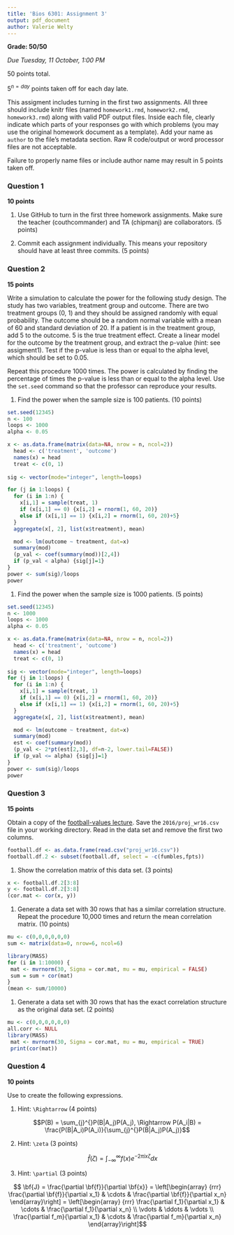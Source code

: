 ```yaml
---
title: 'Bios 6301: Assignment 3'
output: pdf_document
author: Valerie Welty
---
```


**Grade: 50/50**

*Due Tuesday, 11 October, 1:00 PM*

50 points total.

$5^{n=day}$ points taken off for each day late.

This assigment includes turning in the first two assignments. All three should
include knitr files (named `homework1.rmd`, `homework2.rmd`, `homework3.rmd`)
along with valid PDF output files. Inside each file, clearly indicate which
parts of your responses go with which problems (you may use the original homework
document as a template). Add your name as `author` to the file's metadata section.
Raw R code/output or word processor files are not acceptable.

Failure to properly name files or include author name may result in 5 points taken off.

### Question 1 ###

**10 points**

1. Use GitHub to turn in the first three homework assignments. Make sure the teacher (couthcommander) and TA (chipmanj) are collaborators. (5 points)

1. Commit each assignment individually.  This means your repository should have at least three commits. (5 points)

### Question 2 ###

**15 points**

Write a simulation to calculate the power for the following study
design.  The study has two variables, treatment group and outcome.
There are two treatment groups (0, 1) and they should be assigned
randomly with equal probability.  The outcome should be a random normal
variable with a mean of 60 and standard deviation of 20.  If a patient
is in the treatment group, add 5 to the outcome.  5 is the true
treatment effect.  Create a linear model for the outcome by the
treatment group, and extract the p-value (hint: see assigment1).
Test if the p-value is less than or equal to the alpha level, which
should be set to 0.05.

Repeat this procedure 1000 times. The power is calculated by finding
the percentage of times the p-value is less than or equal to the alpha
level.  Use the `set.seed` command so that the professor can reproduce
your results.

1. Find the power when the sample size is 100 patients. (10 points)
```r
set.seed(12345)
n <- 100
loops <- 1000
alpha <- 0.05

x <- as.data.frame(matrix(data=NA, nrow = n, ncol=2))
  head <- c('treatment', 'outcome')
  names(x) = head
  treat <- c(0, 1)
  
sig <- vector(mode="integer", length=loops)

for (j in 1:loops) {
  for (i in 1:n) {
    x[i,1] = sample(treat, 1)
    if (x[i,1] == 0) {x[i,2] = rnorm(1, 60, 20)} 
    else if (x[i,1] == 1) {x[i,2] = rnorm(1, 60, 20)+5}
  }
  aggregate(x[, 2], list(x$treatment), mean)

  mod <- lm(outcome ~ treatment, dat=x)
  summary(mod)
  (p_val <- coef(summary(mod))[2,4])
  if (p_val < alpha) {sig[j]=1}
}
power <- sum(sig)/loops
power

```

1. Find the power when the sample size is 1000 patients. (5 points)

```r
set.seed(12345)
n <- 1000
loops <- 1000
alpha <- 0.05

x <- as.data.frame(matrix(data=NA, nrow = n, ncol=2))
  head <- c('treatment', 'outcome')
  names(x) = head
  treat <- c(0, 1)
  
sig <- vector(mode="integer", length=loops)
for (j in 1:loops) {
  for (i in 1:n) {
    x[i,1] = sample(treat, 1)
    if (x[i,1] == 0) {x[i,2] = rnorm(1, 60, 20)} 
    else if (x[i,1] == 1) {x[i,2] = rnorm(1, 60, 20)+5}
  }
  aggregate(x[, 2], list(x$treatment), mean)

  mod <- lm(outcome ~ treatment, dat=x)
  summary(mod)
  est <- coef(summary(mod))
  (p_val <- 2*pt(est[2,3], df=n-2, lower.tail=FALSE))
  if (p_val <= alpha) {sig[j]=1}
}
power <- sum(sig)/loops
power

```





### Question 3 ###

**15 points**

Obtain a copy of the [football-values lecture](https://github.com/couthcommander/football-values).
Save the `2016/proj_wr16.csv` file in your working directory.  Read
in the data set and remove the first two columns.

```r
football.df <- as.data.frame(read.csv("proj_wr16.csv"))
football.df.2 <- subset(football.df, select = -c(fumbles,fpts))
```

1. Show the correlation matrix of this data set. (3 points)

```r
x <- football.df.2[3:8]
y <- football.df.2[3:8]
(cor.mat <- cor(x, y))
```

1. Generate a data set with 30 rows that has a similar correlation
structure.  Repeat the procedure 10,000 times and return the mean
correlation matrix. (10 points)

```r
mu <- c(0,0,0,0,0,0)
sum <- matrix(data=0, nrow=6, ncol=6)

library(MASS)
for (i in 1:10000) {
 mat <- mvrnorm(30, Sigma = cor.mat, mu = mu, empirical = FALSE) 
 sum = sum + cor(mat)
}
(mean <- sum/10000)
```


1. Generate a data set with 30 rows that has the exact correlation
structure as the original data set. (2 points)

```r
mu <- c(0,0,0,0,0,0)
all.corr <- NULL
library(MASS)
 mat <- mvrnorm(30, Sigma = cor.mat, mu = mu, empirical = TRUE) 
 print(cor(mat))

```

### Question 4 ###

**10 points**

Use \LaTeX to create the following expressions.

1. Hint: `\Rightarrow` (4 points)

  $$P(B) = \sum_{j}^{}P(B|A_j)P(A_j), \Rightarrow P(A_i|B) = \frac{P(B|A_i)P(A_i)}{\sum_{j}^{}P(B|A_j)P(A_j)}$$

2. Hint: `\zeta` (3 points)

   $$\hat{f}(\zeta) = \int_{-\infty}^{\infty} f(x) e^{-2\pi i x \zeta} dx$$

3. Hint: `\partial` (3 points)
 
  $$ \bf{J} = \frac{\partial \bf{f}}{\partial \bf{x}} = \left[\begin{array}
{rrr}
\frac{\partial \bf{f}}{\partial x_1} & \cdots & \frac{\partial \bf{f}}{\partial x_n} 
\end{array}\right] = \left[\begin{array}
{rrr}
\frac{\partial f_1}{\partial x_1} & \cdots & \frac{\partial f_1}{\partial x_n} \\
\vdots & \ddots & \vdots \\
\frac{\partial f_m}{\partial x_1} & \cdots & \frac{\partial f_m}{\partial x_n}
\end{array}\right]$$
    
    
    
    
    